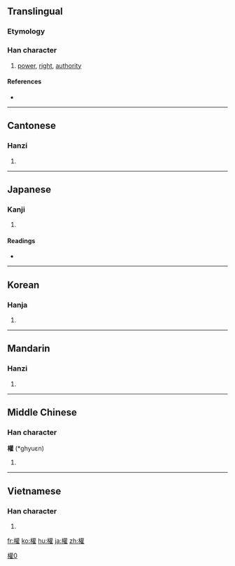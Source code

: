 {{also|权|権}}
==Translingual==

===Etymology===
{{Han compound|木|雚|c1=s|c2=p|ls=psc}}

===Han character===
{{Han char|rn=75|rad=木|as=18|sn=22|four=4491<sub>4</sub>|canj=木廿口土 (DTRG)|ids=⿰[[木]][[雚]]}}

# [[power]], [[right]], [[authority]]

====References====
* {{Han ref|kx=0563.190|dkj=15926|dj=0951.320|hdz=21319.060|uh=6B0A|ud=27402|bh=C576|bd=50550}}

----

==Cantonese==

===Hanzi===
{{yue-hanzi|jyut=|y=kyun4|sim=权}}

# {{defn|Cantonese|sort=木18}}

----

==Japanese==

===Kanji===
{{ja-kanji|grade=|rs=木18}}

# {{defn|Japanese}}

====Readings====
* {{ja-readings|on=[[けん]] (ken), [[ごん]] (gon)|kun=[[おもり]] (omori), [[はかる]] (hakaru), [[かり]] (kari)}}

----

==Korean==

===Hanja===
{{ko-hanja|hangeul=권|eumhun=권세|rv=gwon|mr=kwŏn|y=kwen}}

# {{defn|Korean|sort=木18}}

----

==Mandarin==

===Hanzi===
{{cmn-hanzi|sim=权|pin=[[quán]] ([[quan2]])|wg=ch'üan<sup>2</sup>}}

# {{defn|Mandarin|sort=木18}}

----

==Middle Chinese==

===Han character===
'''權''' (*ghyuɛn)<!--asterisk indicates that this is a reconstructed pronunciation-->

# {{defn|Middle Chinese|sort=木18}}

----

==Vietnamese==

===Han character===
{{vi-hantu|[[quyền]], [[quàn]]|rs=木18}}

# {{defn|Vietnamese|sort=木18}}

[[Category:CJKV characters simplified differently in Japan and China|權0]]

[[fr:權]]
[[ko:權]]
[[hu:權]]
[[ja:權]]
[[zh:權]]